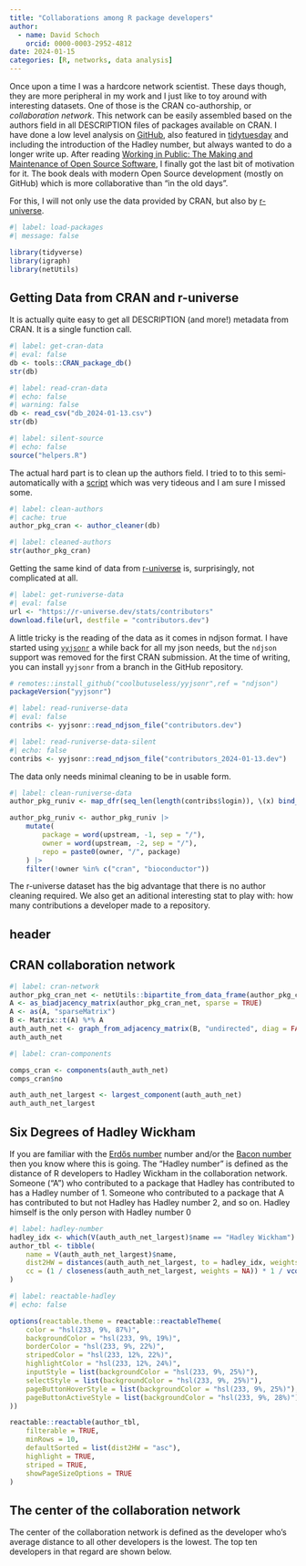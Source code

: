 ```yaml
---
title: "Collaborations among R package developers"
author:
  - name: David Schoch
    orcid: 0000-0003-2952-4812
date: 2024-01-15
categories: [R, networks, data analysis]
---
```


Once upon a time I was a hardcore network scientist. These days though, they are more peripheral in my work and I just like to toy around with interesting datasets. One of those is the CRAN co-authorship, or *collaboration network*. This network can be easily assembled based on the authors field in all DESCRIPTION files of packages available on CRAN. I have done a low level analysis on [GitHub](https://github.com/schochastics/CRAN_collaboration), also featured in
[tidytuesday](https://github.com/rfordatascience/tidytuesday/tree/master/data/2023/2023-09-19) and including the introduction of the Hadley number, but always wanted to do a longer write up. After reading [Working in Public: The Making and Maintenance of Open Source Software](https://press.stripe.com/working-in-public), I finally got the last bit of motivation for it. The book deals with modern Open Source development (mostly on GitHub) which is more collaborative than "in the old days". 

For this, I will not only use the data provided by CRAN, but also by [r-universe](https://r-universe.dev).


```r
#| label: load-packages
#| message: false

library(tidyverse)
library(igraph)
library(netUtils)
```

## Getting Data from CRAN and r-universe

It is actually quite easy to get all DESCRIPTION (and more!) metadata from CRAN. It is a single function call. 
```r
#| label: get-cran-data
#| eval: false
db <- tools::CRAN_package_db()
str(db)
```

```r
#| label: read-cran-data
#| echo: false
#| warning: false
db <- read_csv("db_2024-01-13.csv")
str(db)
```


```r
#| label: silent-source
#| echo: false
source("helpers.R")
```

The actual hard part is to clean up the authors field. I tried to to this semi-automatically with a [script](https://github.com/schochastics/CRAN_collaboration/blob/main/Rscripts/helpers.R) which was very tideous and I am sure I missed some.

```r
#| label: clean-authors
#| cache: true
author_pkg_cran <- author_cleaner(db)
```


```r
#| label: cleaned-authors
str(author_pkg_cran)
```

Getting the same kind of data from [r-universe](https://r-universe.dev) is, surprisingly, not complicated at all.

```r
#| label: get-runiverse-data
#| eval: false
url <- "https://r-universe.dev/stats/contributors"
download.file(url, destfile = "contributors.dev")
```

A little tricky is the reading of the data as it comes in ndjson format. I have started using [`yyjsonr`](https://github.com/coolbutuseless/yyjsonr) a while back for all my json needs, but the `ndjson` support was removed for the first CRAN submission. At the time of writing, you can install `yyjsonr` from a branch in the GitHub repository. 

```r
# remotes::install_github("coolbutuseless/yyjsonr",ref = "ndjson")
packageVersion("yyjsonr")
```


```r
#| label: read-runiverse-data
#| eval: false
contribs <- yyjsonr::read_ndjson_file("contributors.dev")
```

```r
#| label: read-runiverse-data-silent
#| echo: false
contribs <- yyjsonr::read_ndjson_file("contributors_2024-01-13.dev")
```

The data only needs minimal cleaning to be in usable form.

```r
#| label: clean-runiverse-data
author_pkg_runiv <- map_dfr(seq_len(length(contribs$login)), \(x) bind_cols(author = contribs$login[x], contribs$repos[[x]]))

author_pkg_runiv <- author_pkg_runiv |>
    mutate(
        package = word(upstream, -1, sep = "/"),
        owner = word(upstream, -2, sep = "/"),
        repo = paste0(owner, "/", package)
    ) |>
    filter(!owner %in% c("cran", "bioconductor"))
```

The r-universe dataset has the big advantage that there is no author cleaning required. We also get an aditional interesting stat to play with: how many contributions a developer made to a repository. 

## header

## CRAN collaboration network


```r
#| label: cran-network
author_pkg_cran_net <- netUtils::bipartite_from_data_frame(author_pkg_cran, "authorsR", "Package")
A <- as_biadjacency_matrix(author_pkg_cran_net, sparse = TRUE)
A <- as(A, "sparseMatrix")
B <- Matrix::t(A) %*% A
auth_auth_net <- graph_from_adjacency_matrix(B, "undirected", diag = FALSE, weighted = TRUE)
auth_auth_net
```


```r
#| label: cran-components

comps_cran <- components(auth_auth_net)
comps_cran$no
```


```r
auth_auth_net_largest <- largest_component(auth_auth_net)
auth_auth_net_largest
```

## Six Degrees of Hadley Wickham

If you are familiar with the [Erdős
number](https://en.wikipedia.org/wiki/Erd%C5%91s_number) number and/or
the [Bacon
number](https://en.wikipedia.org/wiki/Six_Degrees_of_Kevin_Bacon#Bacon_numbers)
then you know where this is going. The “Hadley number” is defined as the
distance of R developers to Hadley Wickham in the collaboration network.
Someone (“A”) who contributed to a package that Hadley has contributed
to has a Hadley number of 1. Someone who contributed to a package that A
has contributed to but not Hadley has Hadley number 2, and so on. Hadley
himself is the only person with Hadley number 0

```r
#| label: hadley-number
hadley_idx <- which(V(auth_auth_net_largest)$name == "Hadley Wickham")
author_tbl <- tibble(
    name = V(auth_auth_net_largest)$name,
    dist2HW = distances(auth_auth_net_largest, to = hadley_idx, weights = NA),
    cc = (1 / closeness(auth_auth_net_largest, weights = NA)) * 1 / vcount(auth_auth_net_largest)
)
```

```r
#| label: reactable-hadley
#| echo: false

options(reactable.theme = reactable::reactableTheme(
    color = "hsl(233, 9%, 87%)",
    backgroundColor = "hsl(233, 9%, 19%)",
    borderColor = "hsl(233, 9%, 22%)",
    stripedColor = "hsl(233, 12%, 22%)",
    highlightColor = "hsl(233, 12%, 24%)",
    inputStyle = list(backgroundColor = "hsl(233, 9%, 25%)"),
    selectStyle = list(backgroundColor = "hsl(233, 9%, 25%)"),
    pageButtonHoverStyle = list(backgroundColor = "hsl(233, 9%, 25%)"),
    pageButtonActiveStyle = list(backgroundColor = "hsl(233, 9%, 28%)")
))

reactable::reactable(author_tbl,
    filterable = TRUE,
    minRows = 10,
    defaultSorted = list(dist2HW = "asc"),
    highlight = TRUE,
    striped = TRUE,
    showPageSizeOptions = TRUE
)
```

## The center of the collaboration network

The center of the collaboration network is defined as the developer
who’s average distance to all other developers is the lowest. The top
ten developers in that regard are shown below.
